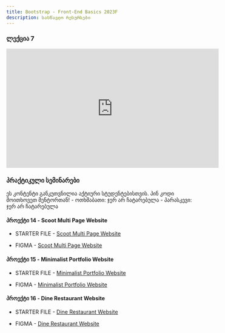 ```yaml
---
title: Bootstrap - Front-End Basics 2023F
description: სასწავლო რესურსები
---
```


### ლექცია 7

<iframe width="560" height="315" src="https://www.youtube.com/embed/zjD8tTCAM7o?si=Ug81KBMc10ymNWjg" title="YouTube video player" frameBorder="0" allow="accelerometer; autoplay; clipboard-write; encrypted-media; gyroscope; picture-in-picture; web-share" allowFullScreen></iframe>

### პრაქტიკული სემინარები

<Card>
  <PinCodeProtectedContent>
    <Locked>
      ეს კონტენტი განკუთვნილია აქტიური სტუდენტებისთვის. პინ კოდი მოითხოვეთ
      მენტორთან!
    </Locked>
    <Unlocked>
      - ოთხშაბათი: ჯერ არ ჩატარებულა
      - პარასკევი: ჯერ არ ჩატარებულა
    </Unlocked>
  </PinCodeProtectedContent>
</Card>

#### პროექტი 14 - Scoot Multi Page Website

- STARTER FILE - [Scoot Multi Page Website](https://drive.google.com/file/d/1cbMRt9mg37xFHU3279klUx1OvcrfAfzT/view?usp=sharing)

- FIGMA - [Scoot Multi Page Website](https://www.figma.com/file/6VC741ZtZCCwyr4FKbaRw8/scoot-multi-page-website?node-id=0%3A1&mode=dev)

#### პროექტი 15 - Minimalist Portfolio Website

- STARTER FILE - [Minimalist Portfolio Website](https://drive.google.com/file/d/1tdiw61XPEZp4WsK39n6seymdRoopWlCN/view?usp=sharing)

- FIGMA - [Minimalist Portfolio Website](https://www.figma.com/file/UWWoPgXHNXU8kDCZdPl9va/minimalist-portfolio-website?mode=dev)

#### პროექტი 16 - Dine Restaurant Website

- STARTER FILE - [Dine Restaurant Website](https://drive.google.com/file/d/1C60JvSGVKXR1E_KNMs9KwpCdrfzrH7KE/view?usp=sharing)

- FIGMA - [Dine Restaurant Website](https://www.figma.com/file/pZ1FrGuOc8RzismYu1dag7/dine-restaurant-website?mode=dev)
